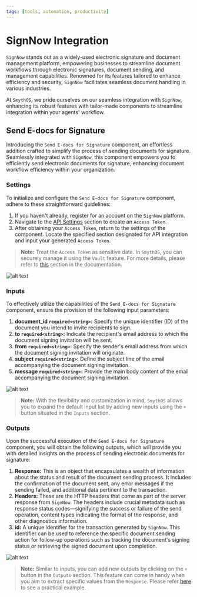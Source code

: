 ```yaml
---
tags: [tools, automation, productivity]
---
```



# SignNow Integration

`SignNow` stands out as a widely-used electronic signature and document management platform, empowering businesses to streamline document workflows through electronic signatures, document sending, and management capabilities. Renowned for its features tailored to enhance efficiency and security, `SignNow` facilitates seamless document handling in various industries.

At `SmythOS`, we pride ourselves on our seamless integration with `SignNow`, enhancing its robust features with tailor-made components to streamline integration within your agents' workflow.

## Send E-docs for Signature

Introducing the `Send E-docs for Signature` component, an effortless addition crafted to simplify the process of sending documents for signature. Seamlessly integrated with `SignNow`, this component empowers you to efficiently send electronic documents for signature, enhancing document workflow efficiency within your organization.

### Settings

To initialize and configure the `Send E-docs for Signature` component, adhere to these straightforward guidelines:

1. If you haven't already, register for an account on the `SignNow` platform.
2. Navigate to the [API Settings](https://app.signnow.com/webapp/api-dashboard/keys) section to create an `Access Token`.
3. After obtaining your `Access Token`, return to the settings of the component. Locate the specified section designated for API integration and input your generated `Access Token`.

> **Note:** Treat the `Access Token` as sensitive data. In `SmythOS`, you can securely manage it using the `Vault` feature. For more details, please refer to [this](https://app.smythos.com/doc/#/vault/keysManagement) section in the documentation.

<Image src="/img/signnow/screenshot1.png" alt="alt text" />

### Inputs

To effectively utilize the capabilities of the `Send E-docs for Signature` component, ensure the provision of the following input parameters:

1. **document_id `required<string>`:** Specify the unique identifier (ID) of the document you intend to invite recipients to sign.
2. **to `required<string>`:** Indicate the recipient's email address to which the document signing invitation will be sent. 
3. **from `required<string>`:** Specify the sender's email address from which the document signing invitation will originate. 
4. **subject `required<string>`:** Define the subject line of the email accompanying the document signing invitation. 
5. **message `required<string>`:** Provide the main body content of the email accompanying the document signing invitation.

<Image src="/img/signnow/screenshot2.png" alt="alt text" />

> **Note:** With the flexibility and customization in mind, `SmythOS` allows you to expand the default input list by adding new inputs using the `+` button situated in the `Inputs` section.

### Outputs

Upon the successful execution of the `Send E-docs for Signature` component, you will obtain the following outputs, which will provide you with detailed insights on the process of sending electronic documents for signature:

1. **Response:** This is an object that encapsulates a wealth of information about the status and result of the document sending process. It includes the confirmation of the document sent, any error messages if the sending failed, and additional data pertinent to the transaction.
2. **Headers:** These are the HTTP headers that come as part of the server response from `SignNow`. The headers include crucial metadata such as response status codes—signifying the success or failure of the send operation, content types indicating the format of the response, and other diagnostics information.
3. **id:** A unique identifier for the transaction generated by `SignNow`. This identifier can be used to reference the specific document sending action for follow-up operations such as tracking the document's signing status or retrieving the signed document upon completion.

<Image src="/img/signnow/screenshot3.png" alt="alt text" />

> **Note:** Similar to inputs, you can add new outputs by clicking on the `+` button in the `Outputs` section. This feature can come in handy when you aim to extract specific values from the `Response`. Please refer [here](https://app.smythos.com/doc/#/components/APICall?id=example-without-authentication) to see a practical example.
